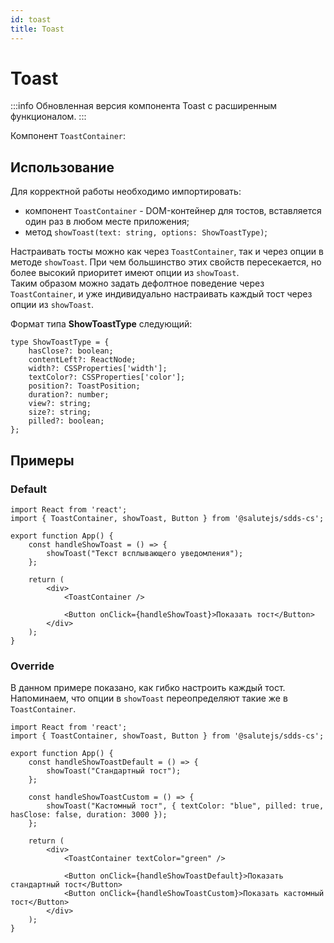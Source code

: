 ```yaml
---
id: toast
title: Toast
---
```



# Toast
:::info
Обновленная версия компонента Toast с расширенным функционалом.
:::

Компонент `ToastContainer`:
<Description name="ToastContainer" />
<PropsTable name="ToastContainer" />


## Использование
Для корректной работы необходимо импортировать:
- компонент `ToastContainer` - DOM-контейнер для тостов, вставляется один раз в любом месте приложения;
- метод `showToast(text: string, options: ShowToastType)`;

Настраивать тосты можно как через `ToastContainer`, так и через опции в методе `showToast`. При чем большинство этих свойств пересекается, но более высокий приоритет имеют опции из `showToast`.\
Таким образом можно задать дефолтное поведение через `ToastContainer`, и уже индивидуально настраивать каждый тост через опции из `showToast`.

Формат типа <b>ShowToastType</b> следующий:
```tsx
type ShowToastType = {
    hasClose?: boolean;
    contentLeft?: ReactNode;
    width?: CSSProperties['width'];
    textColor?: CSSProperties['color'];
    position?: ToastPosition;
    duration?: number;
    view?: string;
    size?: string;
    pilled?: boolean;
};
```

## Примеры

### Default
```tsx live
import React from 'react';
import { ToastContainer, showToast, Button } from '@salutejs/sdds-cs';

export function App() {
    const handleShowToast = () => {
        showToast("Текст всплывающего уведомления");
    };

    return (
        <div>
            <ToastContainer />

            <Button onClick={handleShowToast}>Показать тост</Button>
        </div>
    );
}
```

### Override
В данном примере показано, как гибко настроить каждый тост. Напоминаем, что опции в `showToast` переопределяют такие же в `ToastContainer`.
```tsx live
import React from 'react';
import { ToastContainer, showToast, Button } from '@salutejs/sdds-cs';

export function App() {
    const handleShowToastDefault = () => {
        showToast("Стандартный тост");
    };

    const handleShowToastCustom = () => {
        showToast("Кастомный тост", { textColor: "blue", pilled: true, hasClose: false, duration: 3000 });
    };

    return (
        <div>
            <ToastContainer textColor="green" />

            <Button onClick={handleShowToastDefault}>Показать стандартный тост</Button>
            <Button onClick={handleShowToastCustom}>Показать кастомный тост</Button>
        </div>
    );
}
```
